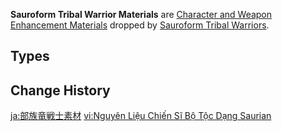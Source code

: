 {{Terminology Infobox
|image        = <gallery>
Item Sentry's Wooden Whistle.png|Sentry's Wooden Whistle
Item Warrior's Metal Whistle.png|Warrior's Metal Whistle
Item Saurian-Crowned Warrior's Golden Whistle.png|Saurian-Crowned Warrior's Golden Whistle
</gallery>
|type         = Item Groups
|type2        = Character and Weapon Enhancement Materials
|type3        = Character and Weapon Enhancement Material Groups
|source1      = [[Sauroform Tribal Warrior]]s
}}'''Sauroform Tribal Warrior Materials''' are [[Character and Weapon Enhancement Material]]s dropped by [[Sauroform Tribal Warrior]]s.

==Types==
{{Material Quality
|1=Sentry's Wooden Whistle
|2=Warrior's Metal Whistle
|3=Saurian-Crowned Warrior's Golden Whistle
}}

==Change History==
{{Change History|5.0}}
[[Category:Sauroform Tribal Warrior Materials| ]]

[[ja:部族竜戦士素材]]
[[vi:Nguyên Liệu Chiến Sĩ Bộ Tộc Dạng Saurian]]